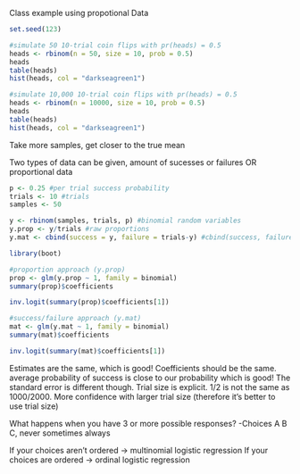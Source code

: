 Class example using propotional Data

```r
set.seed(123)

#simulate 50 10-trial coin flips with pr(heads) = 0.5
heads <- rbinom(n = 50, size = 10, prob = 0.5)
heads
table(heads)
hist(heads, col = "darkseagreen1")

#simulate 10,000 10-trial coin flips with pr(heads) = 0.5
heads <- rbinom(n = 10000, size = 10, prob = 0.5)
heads
table(heads)
hist(heads, col = "darkseagreen1")
```

Take more samples, get closer to the true mean

Two types of data can be given, amount of sucesses or failures OR proportional data

```r
p <- 0.25 #per trial success probability
trials <- 10 #trials
samples <- 50

y <- rbinom(samples, trials, p) #binomial random variables
y.prop <- y/trials #raw proportions
y.mat <- cbind(success = y, failure = trials-y) #cbind(success, failures)

library(boot)

#proportion approach (y.prop)
prop <- glm(y.prop ~ 1, family = binomial)
summary(prop)$coefficients

inv.logit(summary(prop)$coefficients[1])

#success/failure approach (y.mat)
mat <- glm(y.mat ~ 1, family = binomial)
summary(mat)$coefficients

inv.logit(summary(mat)$coefficients[1])
```
Estimates are the same, which is good! Coefficients should be the same. average probability of success is close to our probability which is good! The standard error is different though. Trial size is explicit. 1/2 is not the same as 1000/2000. More confidence with larger trial size (therefore it's better to use trial size)

What happens when you have 3 or more possible responses?
-Choices A B C, never sometimes always

If your choices aren't ordered -> multinomial logistic regression
If your choices are ordered -> ordinal logistic regression
